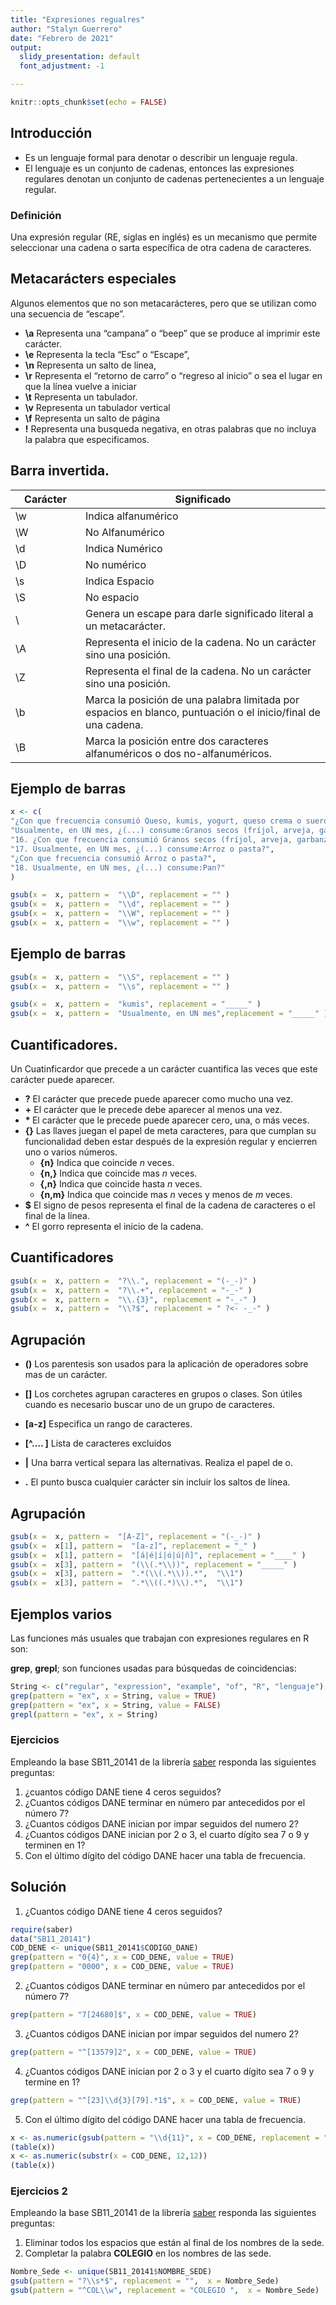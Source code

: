 ```yaml
---
title: "Expresiones regualres"
author: "Stalyn Guerrero"
date: "Febrero de 2021"
output:
  slidy_presentation: default
  font_adjustment: -1

---
```


```r
knitr::opts_chunk$set(echo = FALSE)
```

## Introducción 
- Es un lenguaje formal para denotar o describir un lenguaje regula. 
- El lenguaje es un conjunto de cadenas, entonces las expresiones regulares 
denotan un conjunto de cadenas pertenecientes a un lenguaje regular. 

### **Definición**
Una expresión regular (RE, siglas en inglés) es un mecanismo que permite
seleccionar una cadena o sarta específica de otra cadena de caracteres.


## Metacarácters especiales

Algunos elementos que no son metacarácteres, pero que se utilizan como una secuencia de “escape”.

  - **\\a** Representa una “campana” o “beep” que se produce al imprimir este carácter.
  - **\\e** Representa la tecla “Esc” o “Escape”,
  - **\\n** Representa un salto de linea, 
  - **\\r** Representa el “retorno de carro” o “regreso al inicio” o sea el lugar en que la línea vuelve a iniciar 
  - **\\t** Representa un tabulador.
  - **\\v** Representa un tabulador vertical
  - **\\f** Representa un salto de página
  - **\!**  Representa una busqueda negativa, en otras palabras que no incluya la palabra que especificamos.



## Barra invertida. {.smaller}

|Carácter| Significado| 
|--------|----------------------------|
| \\w    | Indica alfanumérico        |
| \\W    | No Alfanumérico            |
| \\d    | Indica Numérico            |
| \\D    | No numérico                |
| \\s    | Indica Espacio             |
| \\S    | No espacio                 |
| \\     | Genera un escape para darle significado literal a un 	metacarácter.|
| \\A    | Representa el inicio de la cadena. No un carácter sino una posición.|
| \\Z    | Representa el final de la cadena. No un carácter sino una posición.|
| \\b    | Marca la posición de una palabra limitada por espacios en blanco, puntuación o el inicio/final de una cadena. |
| \\B    | Marca la posición entre dos caracteres alfanuméricos o dos no-alfanuméricos.|

## Ejemplo de barras {.smaller}
```r
x <- c(
"¿Con que frecuencia consumió Queso, kumis, yogurt, queso crema o suero costeño?",
"Usualmente, en UN mes, ¿(...) consume:Granos secos (fríjol, arveja, garbanzo, lenteja, soya, habas)?",
"16. ¿Con que frecuencia consumió Granos secos (fríjol, arveja, garbanzo, lenteja, soya, habas)?",
"17. Usualmente, en UN mes, ¿(...) consume:Arroz o pasta?",
"¿Con que frecuencia consumió Arroz o pasta?",
"18. Usualmente, en UN mes, ¿(...) consume:Pan?"
)

gsub(x =  x, pattern =  "\\D", replacement = "" )
gsub(x =  x, pattern =  "\\d", replacement = "" )
gsub(x =  x, pattern =  "\\W", replacement = "" )
gsub(x =  x, pattern =  "\\w", replacement = "" )
```

## Ejemplo de barras  {.smaller}
```r
gsub(x =  x, pattern =  "\\S", replacement = "" )
gsub(x =  x, pattern =  "\\s", replacement = "" )

gsub(x =  x, pattern =  "kumis", replacement = "_____" )
gsub(x =  x, pattern =  "Usualmente, en UN mes",replacement = "_____" )

```

## Cuantificadores. {.smaller}

Un Cuatinficardor que precede a un carácter cuantifica las veces que este carácter puede aparecer.

- **?** El carácter que precede puede aparecer como mucho una vez.
- **\+** El carácter que le precede debe aparecer al menos una vez.
- **\* ** El carácter que le precede puede aparecer cero, una, o más veces.
- **{}** Las llaves juegan el papel de meta caracteres, para que cumplan su funcionalidad deben estar después de la expresión regular y encierren uno o varios números.
    - **{n}** Indica que coincide $n$ veces.
    - **{n,}** Indica que coincide mas $n$ veces.
    - **{,n}** Indica que coincide hasta $n$ veces.
    - **{n,m}** Indica que coincide mas $n$ veces y menos de $m$ veces.
- **\$** El signo de pesos representa el final de la cadena de caracteres o el final de la línea.
- **\^** El gorro representa el inicio de la cadena.


## Cuantificadores  {.smaller}
```r
gsub(x =  x, pattern =  "?\\.", replacement = "(-_-)" )
gsub(x =  x, pattern =  "?\\.+", replacement = "-_-" )
gsub(x =  x, pattern =  "\\.{3}", replacement = "-_-" )
gsub(x =  x, pattern =  "\\?$", replacement = " ?<- -_-" )

```

## Agrupación
- **()** Los parentesis son usados para la aplicación de operadores sobre mas de un carácter.

- **[]** Los corchetes agrupan caracteres en grupos o clases. Son útiles cuando es necesario buscar uno de un grupo de caracteres.
- **[a-z]** Especifica un rango de caracteres.
- **[^.... ]** Lista de caracteres excluidos
- **|** Una barra vertical separa las alternativas. Realiza el papel de o.
- **.** El punto busca cualquier carácter sin incluir los saltos de línea.

## Agrupación  {.smaller}
```r
gsub(x =  x, pattern =  "[A-Z]", replacement = "(-_-)" )
gsub(x =  x[1], pattern =  "[a-z]", replacement = "_" )
gsub(x =  x[1], pattern =  "[á|é|í|ó|ú|ñ]", replacement = "____" )
gsub(x =  x[3], pattern =  "(\\(.*\\))", replacement = "_____" )
gsub(x =  x[3], pattern =  ".*(\\(.*\\)).*",  "\\1")
gsub(x =  x[3], pattern =  ".*\\((.*)\\).*",  "\\1")
```

## Ejemplos varios  {.smaller}
Las funciones más usuales que trabajan con expresiones regulares en R son:

__grep__, __grepl__; son funciones usadas para búsquedas de coincidencias:

```r
String <- c("regular", "expression", "example", "of", "R", "lenguaje") 
grep(pattern = "ex", x = String, value = TRUE)
grep(pattern = "ex", x = String, value = FALSE)
grepl(pattern = "ex", x = String)

```
### Ejercicios 
Empleando la base SB11_20141 de la librería [saber](https://github.com/nebulae-co/saber)
responda las siguientes preguntas: 

1. ¿cuantos código DANE tiene 4 ceros seguidos? 
2. ¿Cuantos códigos DANE terminar en número par antecedidos por el número $7$? 
3. ¿Cuantos códigos DANE inician por impar seguidos del numero $2$? 
4. ¿Cuantos códigos DANE inician por $2$ o $3$, el cuarto dígito sea $7$ o $9$ y terminen en $1$? 
5. Con el último dígito del código DANE hacer una tabla de frecuencia.


## Solución
1. ¿Cuantos código DANE tiene 4 ceros seguidos? 

```r
require(saber)
data("SB11_20141")
COD_DENE <- unique(SB11_20141$CODIGO_DANE)
grep(pattern = "0{4}", x = COD_DENE, value = TRUE)
grep(pattern = "0000", x = COD_DENE, value = TRUE)
```

2. ¿Cuantos códigos DANE terminar en número par antecedidos por el número $7$? 

```r
grep(pattern = "7[24680]$", x = COD_DENE, value = TRUE)
```
3. ¿Cuantos códigos DANE inician por impar seguidos del numero $2$? 

```r
grep(pattern = "^[13579]2", x = COD_DENE, value = TRUE)
```
4. ¿Cuantos códigos DANE inician por 2 o 3 y el cuarto dígito sea 7 o 9 y termine en 1? 

```r
grep(pattern = "^[23]\\d{3}[79].*1$", x = COD_DENE, value = TRUE)
```
5. Con el último dígito del código DANE hacer una tabla de frecuencia.  

```r
x <- as.numeric(gsub(pattern = "\\d{11}", x = COD_DENE, replacement = ""))
(table(x))
x <- as.numeric(substr(x = COD_DENE, 12,12))
(table(x))
```

### Ejercicios 2 
Empleando la base SB11_20141 de la librería [saber](https://github.com/nebulae-co/saber)
responda las siguientes preguntas: 

1. Eliminar todos los espacios que están al final de los nombres de la sede. 
2. Completar la palabra **COLEGIO** en los nombres de las sede. 

```r
Nombre_Sede <- unique(SB11_20141$NOMBRE_SEDE)
gsub(pattern = "?\\s*$", replacement = "",  x = Nombre_Sede)
gsub(pattern = "^COL\\w", replacement = "COLEGIO ",  x = Nombre_Sede)
```
